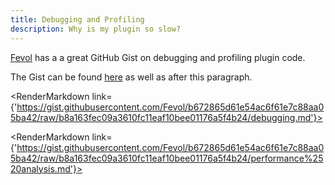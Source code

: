 ```yaml
---
title: Debugging and Profiling
description: Why is my plugin so slow?
---
```



[Fevol](https://github.com/Fevol) has a a great GitHub Gist on debugging and profiling plugin code.

The Gist can be found [here](https://gist.github.com/Fevol/b672865d61e54ac6f61e7c88aa05ba42) as well as after this paragraph.

<RenderMarkdown link={'https://gist.githubusercontent.com/Fevol/b672865d61e54ac6f61e7c88aa05ba42/raw/b8a163fec09a3610fc11eaf10bee01176a5f4b24/debugging.md'}></RenderMarkdown>

<RenderMarkdown link={'https://gist.githubusercontent.com/Fevol/b672865d61e54ac6f61e7c88aa05ba42/raw/b8a163fec09a3610fc11eaf10bee01176a5f4b24/performance%2520analysis.md'}></RenderMarkdown>